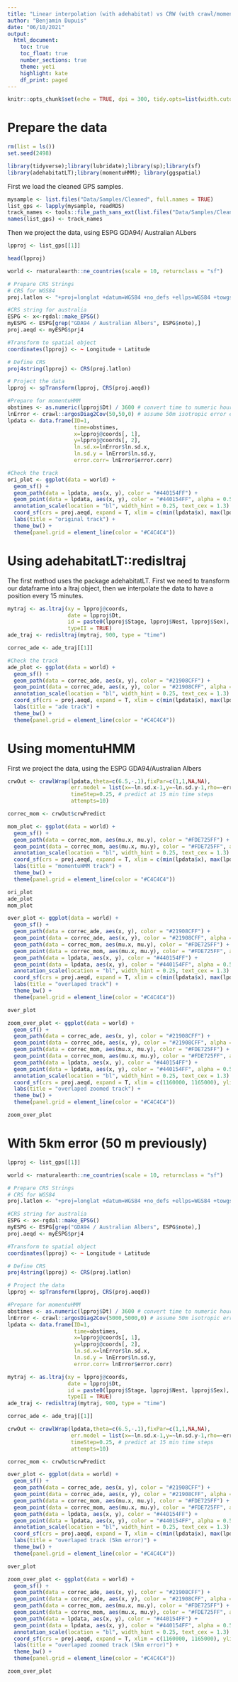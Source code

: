 ```yaml
---
title: "Linear interpolation (with adehabitat) vs CRW (with crawl/momentuHMM)"
author: "Benjamin Dupuis"
date: "06/10/2021"
output:
  html_document:
    toc: true
    toc_float: true
    number_sections: true
    theme: yeti
    highlight: kate
    df_print: paged
---
```


```r
knitr::opts_chunk$set(echo = TRUE, dpi = 300, tidy.opts=list(width.cutoff=50))
```

# Prepare the data

```r
rm(list = ls())
set.seed(2498)

library(tidyverse);library(lubridate);library(sp);library(sf)
library(adehabitatLT);library(momentuHMM); library(ggspatial)
```

First we load the cleaned GPS samples.

```r
mysample <- list.files("Data/Samples/Cleaned", full.names = TRUE)
list_gps <- lapply(mysample, readRDS)
track_names <- tools::file_path_sans_ext(list.files("Data/Samples/Cleaned"))
names(list_gps) <- track_names
```

Then we project the data, using ESPG GDA94/ Australian ALbers

```r
lpproj <- list_gps[[1]]

head(lpproj)

world <- rnaturalearth::ne_countries(scale = 10, returnclass = "sf")

# Prepare CRS Strings
# CRS for WGS84
proj.latlon <- "+proj=longlat +datum=WGS84 +no_defs +ellps=WGS84 +towgs84=0,0,0"

#CRS string for australia
ESPG <- x<-rgdal::make_EPSG()
myESPG <- ESPG[grep("GDA94 / Australian Albers", ESPG$note),]
proj.aeqd <- myESPG$prj4

#Transform to spatial object 
coordinates(lpproj) <- ~ Longitude + Latitude

# Define CRS
proj4string(lpproj) <- CRS(proj.latlon)

# Project the data
lpproj <- spTransform(lpproj, CRS(proj.aeqd))

#Prepare for momentuHMM
obstimes <- as.numeric(lpproj$Dt) / 3600 # convert time to numeric hours
lnError <- crawl::argosDiag2Cov(50,50,0) # assume 50m isotropic error ellipse
lpdata <- data.frame(ID=1,
                     time=obstimes,
                     x=lpproj@coords[, 1],
                     y=lpproj@coords[, 2],
                     ln.sd.x=lnError$ln.sd.x, 
                     ln.sd.y = lnError$ln.sd.y, 
                     error.corr= lnError$error.corr)

#Check the track
ori_plot <- ggplot(data = world) + 
  geom_sf() +
  geom_path(data = lpdata, aes(x, y), color = "#440154FF") +
  geom_point(data = lpdata, aes(x, y), color = "#440154FF", alpha = 0.5) +
  annotation_scale(location = "bl", width_hint = 0.25, text_cex = 1.3) +
  coord_sf(crs = proj.aeqd, expand = T, xlim = c(min(lpdata$x), max(lpdata$x)), ylim = c(min(lpdata$y), max(lpdata$y))) +
  labs(title = "original track") +
  theme_bw() +
  theme(panel.grid = element_line(color = "#C4C4C4"))
```

# Using adehabitatLT::redisltraj

The first method uses the package adehabitatLT. First we need to transform our dataframe into a ltraj object, then we interpolate the data to have a position every 15 minutes.

```r
mytraj <- as.ltraj(xy = lpproj@coords,
                   date = lpproj$Dt,
                   id = paste0(lpproj$Stage, lpproj$Nest, lpproj$Sex),
                   typeII = TRUE)
ade_traj <- redisltraj(mytraj, 900, type = "time")

correc_ade <- ade_traj[[1]] 

#Check the track
ade_plot <- ggplot(data = world) + 
  geom_sf() +
  geom_path(data = correc_ade, aes(x, y), color = "#21908CFF") +
  geom_point(data = correc_ade, aes(x, y), color = "#21908CFF", alpha = 0.5) +
  annotation_scale(location = "bl", width_hint = 0.25, text_cex = 1.3) +
  coord_sf(crs = proj.aeqd, expand = T, xlim = c(min(lpdata$x), max(lpdata$x)), ylim = c(min(lpdata$y), max(lpdata$y))) +
  labs(title = "ade track") +
  theme_bw() +
  theme(panel.grid = element_line(color = "#C4C4C4"))
```

# Using momentuHMM

First we project the data, using the ESPG GDA94/Australian Albers

```r
crwOut <- crawlWrap(lpdata,theta=c(6.5,-.1),fixPar=c(1,1,NA,NA),
                    err.model = list(x=~ln.sd.x-1,y=~ln.sd.y-1,rho=~error.corr),
                    timeStep=0.25, # predict at 15 min time steps
                    attempts=10)

correc_mom <- crwOut$crwPredict

mom_plot <- ggplot(data = world) + 
  geom_sf() +
  geom_path(data = correc_mom, aes(mu.x, mu.y), color = "#FDE725FF") +
  geom_point(data = correc_mom, aes(mu.x, mu.y), color = "#FDE725FF", alpha = 0.5) +
  annotation_scale(location = "bl", width_hint = 0.25, text_cex = 1.3) +
  coord_sf(crs = proj.aeqd, expand = T, xlim = c(min(lpdata$x), max(lpdata$x)), ylim = c(min(lpdata$y), max(lpdata$y))) +
  labs(title = "momentuHMM track") +
  theme_bw() +
  theme(panel.grid = element_line(color = "#C4C4C4"))

ori_plot
ade_plot
mom_plot

over_plot <- ggplot(data = world) +
  geom_sf() +
  geom_path(data = correc_ade, aes(x, y), color = "#21908CFF") +
  geom_point(data = correc_ade, aes(x, y), color = "#21908CFF", alpha = 0.5) +
  geom_path(data = correc_mom, aes(mu.x, mu.y), color = "#FDE725FF") +
  geom_point(data = correc_mom, aes(mu.x, mu.y), color = "#FDE725FF", alpha = 0.5) +
  geom_path(data = lpdata, aes(x, y), color = "#440154FF") +
  geom_point(data = lpdata, aes(x, y), color = "#440154FF", alpha = 0.5) +
  annotation_scale(location = "bl", width_hint = 0.25, text_cex = 1.3) +
  coord_sf(crs = proj.aeqd, expand = T, xlim = c(min(lpdata$x), max(lpdata$x)), ylim = c(min(lpdata$y), max(lpdata$y))) +
  labs(title = "overlaped track") +
  theme_bw() +
  theme(panel.grid = element_line(color = "#C4C4C4"))

over_plot

zoom_over_plot <- ggplot(data = world) +
  geom_sf() +
  geom_path(data = correc_ade, aes(x, y), color = "#21908CFF") +
  geom_point(data = correc_ade, aes(x, y), color = "#21908CFF", alpha = 0.5) +
  geom_path(data = correc_mom, aes(mu.x, mu.y), color = "#FDE725FF") +
  geom_point(data = correc_mom, aes(mu.x, mu.y), color = "#FDE725FF", alpha = 0.5) +
  geom_path(data = lpdata, aes(x, y), color = "#440154FF") +
  geom_point(data = lpdata, aes(x, y), color = "#440154FF", alpha = 0.5) +
  annotation_scale(location = "bl", width_hint = 0.25, text_cex = 1.3) +
  coord_sf(crs = proj.aeqd, expand = T, xlim = c(1160000, 1165000), ylim = c(-4290000, -4285000)) +
  labs(title = "overlaped zoomed track") +
  theme_bw() +
  theme(panel.grid = element_line(color = "#C4C4C4"))

zoom_over_plot
```

# With 5km error (50 m previously)

```r
lpproj <- list_gps[[1]]

world <- rnaturalearth::ne_countries(scale = 10, returnclass = "sf")

# Prepare CRS Strings
# CRS for WGS84
proj.latlon <- "+proj=longlat +datum=WGS84 +no_defs +ellps=WGS84 +towgs84=0,0,0"

#CRS string for australia
ESPG <- x<-rgdal::make_EPSG()
myESPG <- ESPG[grep("GDA94 / Australian Albers", ESPG$note),]
proj.aeqd <- myESPG$prj4

#Transform to spatial object 
coordinates(lpproj) <- ~ Longitude + Latitude

# Define CRS
proj4string(lpproj) <- CRS(proj.latlon)

# Project the data
lpproj <- spTransform(lpproj, CRS(proj.aeqd))

#Prepare for momentuHMM
obstimes <- as.numeric(lpproj$Dt) / 3600 # convert time to numeric hours
lnError <- crawl::argosDiag2Cov(5000,5000,0) # assume 50m isotropic error ellipse
lpdata <- data.frame(ID=1,
                     time=obstimes,
                     x=lpproj@coords[, 1],
                     y=lpproj@coords[, 2],
                     ln.sd.x=lnError$ln.sd.x, 
                     ln.sd.y = lnError$ln.sd.y, 
                     error.corr= lnError$error.corr)

mytraj <- as.ltraj(xy = lpproj@coords,
                   date = lpproj$Dt,
                   id = paste0(lpproj$Stage, lpproj$Nest, lpproj$Sex),
                   typeII = TRUE)
ade_traj <- redisltraj(mytraj, 900, type = "time")

correc_ade <- ade_traj[[1]] 

crwOut <- crawlWrap(lpdata,theta=c(6.5,-.1),fixPar=c(1,1,NA,NA),
                    err.model = list(x=~ln.sd.x-1,y=~ln.sd.y-1,rho=~error.corr),
                    timeStep=0.25, # predict at 15 min time steps
                    attempts=10)

correc_mom <- crwOut$crwPredict

over_plot <- ggplot(data = world) +
  geom_sf() +
  geom_path(data = correc_ade, aes(x, y), color = "#21908CFF") +
  geom_point(data = correc_ade, aes(x, y), color = "#21908CFF", alpha = 0.5) +
  geom_path(data = correc_mom, aes(mu.x, mu.y), color = "#FDE725FF") +
  geom_point(data = correc_mom, aes(mu.x, mu.y), color = "#FDE725FF", alpha = 0.5) +
  geom_path(data = lpdata, aes(x, y), color = "#440154FF") +
  geom_point(data = lpdata, aes(x, y), color = "#440154FF", alpha = 0.5) +
  annotation_scale(location = "bl", width_hint = 0.25, text_cex = 1.3) +
  coord_sf(crs = proj.aeqd, expand = T, xlim = c(min(lpdata$x), max(lpdata$x)), ylim = c(min(lpdata$y), max(lpdata$y))) +
  labs(title = "overlaped track (5km error)") +
  theme_bw() +
  theme(panel.grid = element_line(color = "#C4C4C4"))

over_plot

zoom_over_plot <- ggplot(data = world) +
  geom_sf() +
  geom_path(data = correc_ade, aes(x, y), color = "#21908CFF") +
  geom_point(data = correc_ade, aes(x, y), color = "#21908CFF", alpha = 0.5) +
  geom_path(data = correc_mom, aes(mu.x, mu.y), color = "#FDE725FF") +
  geom_point(data = correc_mom, aes(mu.x, mu.y), color = "#FDE725FF", alpha = 0.5) +
  geom_path(data = lpdata, aes(x, y), color = "#440154FF") +
  geom_point(data = lpdata, aes(x, y), color = "#440154FF", alpha = 0.5) +
  annotation_scale(location = "bl", width_hint = 0.25, text_cex = 1.3) +
  coord_sf(crs = proj.aeqd, expand = T, xlim = c(1160000, 1165000), ylim = c(-4290000, -4285000)) +
  labs(title = "overlaped zoomed track (5km error)") +
  theme_bw() +
  theme(panel.grid = element_line(color = "#C4C4C4"))

zoom_over_plot
```
